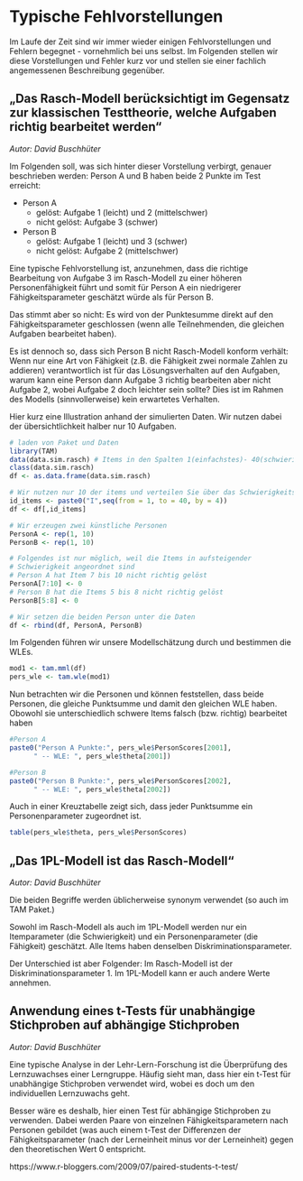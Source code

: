 # Typische Fehlvorstellungen

Im Laufe der Zeit sind wir immer wieder einigen Fehlvorstellungen und Fehlern begegnet - vornehmlich bei uns selbst. Im Folgenden stellen wir diese Vorstellungen und Fehler kurz vor und stellen sie einer fachlich angemessenen Beschreibung gegenüber.


## „Das Rasch-Modell berücksichtigt im Gegensatz zur klassischen Testtheorie, welche Aufgaben richtig bearbeitet werden“ 

*Autor: David Buschhüter*

Im Folgenden soll, was sich hinter dieser Vorstellung verbirgt, genauer beschrieben werden:
Person A und B haben beide 2 Punkte im Test erreicht: 

* Person A
    + gelöst: Aufgabe 1 (leicht) und 2 (mittelschwer) 
    + nicht gelöst: Aufgabe 3 (schwer)
* Person B
    + gelöst: Aufgabe 1 (leicht) und 3 (schwer)
    + nicht gelöst: Aufgabe 2 (mittelschwer)

Eine typische Fehlvorstellung ist, anzunehmen, dass die richtige Bearbeitung von Aufgabe 3 im Rasch-Modell zu einer höheren Personenfähigkeit führt und somit für Person A ein niedrigerer Fähigkeitsparameter geschätzt würde als für Person B.

Das stimmt aber so nicht: Es wird von der Punktesumme direkt auf den Fähigkeitsparameter geschlossen (wenn alle Teilnehmenden, die gleichen Aufgaben bearbeitet haben).

Es ist dennoch so, dass sich Person B nicht Rasch-Modell konform verhält: Wenn nur eine Art von Fähigkeit (z.B. die Fähigkeit zwei normale Zahlen zu addieren) verantwortlich ist für das Lösungsverhalten auf den Aufgaben, warum kann eine Person dann Aufgabe 3 richtig bearbeiten aber nicht Aufgabe 2, wobei Aufgabe 2 doch leichter sein sollte? Dies ist im Rahmen des Modells (sinnvollerweise) kein erwartetes Verhalten.

Hier kurz eine Illustration anhand der simulierten Daten. Wir nutzen dabei der übersichtlichkeit halber nur 10 Aufgaben.

```r
# laden von Paket und Daten
library(TAM)
data(data.sim.rasch) # Items in den Spalten 1(einfachstes)- 40(schwierigstes)
class(data.sim.rasch)
df <- as.data.frame(data.sim.rasch)

# Wir nutzen nur 10 der items und verteilen Sie über das Schwierigkeitsspektrum
id_items <- paste0("I",seq(from = 1, to = 40, by = 4))
df <- df[,id_items] 

# Wir erzeugen zwei künstliche Personen
PersonA <- rep(1, 10)
PersonB <- rep(1, 10)

# Folgendes ist nur möglich, weil die Items in aufsteigender 
# Schwierigkeit angeordnet sind
# Person A hat Item 7 bis 10 nicht richtig gelöst
PersonA[7:10] <- 0
# Person B hat die Items 5 bis 8 nicht richtig gelöst
PersonB[5:8] <- 0

# Wir setzen die beiden Person unter die Daten
df <- rbind(df, PersonA, PersonB)
```

Im Folgenden führen wir unsere Modellschätzung durch und bestimmen die WLEs.

```r
mod1 <- tam.mml(df)
pers_wle <- tam.wle(mod1)

```


Nun betrachten wir die Personen und können feststellen, dass beide Personen, die gleiche Punktsumme und damit den gleichen WLE haben. Obowohl sie unterschiedlich schwere Items falsch (bzw. richtig) bearbeitet haben


```r
#Person A
paste0("Person A Punkte:", pers_wle$PersonScores[2001],
      " -- WLE: ", pers_wle$theta[2001])

#Person B
paste0("Person B Punkte:", pers_wle$PersonScores[2002],
      " -- WLE: ", pers_wle$theta[2002])
```

Auch in einer Kreuztabelle zeigt sich, dass jeder Punktsumme ein Personenparameter zugeordnet ist.

```r
table(pers_wle$theta, pers_wle$PersonScores)
```


## „Das 1PL-Modell ist das Rasch-Modell“ 

*Autor: David Buschhüter*

Die beiden Begriffe werden üblicherweise synonym verwendet (so auch im TAM Paket.)

Sowohl im Rasch-Modell als auch im 1PL-Modell werden nur ein Itemparameter (die Schwierigkeit) und ein Personenparameter (die Fähigkeit) geschätzt. Alle Items haben denselben Diskriminationsparameter. 

Der Unterschied ist aber Folgender: Im Rasch-Modell ist der Diskriminationsparameter 1. Im 1PL-Modell kann er auch andere Werte annehmen. 


## Anwendung eines t-Tests für unabhängige Stichproben auf abhängige Stichproben

*Autor: David Buschhüter*

Eine typische Analyse in der Lehr-Lern-Forschung ist die Überprüfung des Lernzuwachses einer Lerngruppe. Häufig sieht man, dass hier ein t-Test für unabhängige Stichproben verwendet wird, wobei es doch um den individuellen Lernzuwachs geht.
 
Besser wäre es deshalb, hier einen Test für abhängige Stichproben zu verwenden. Dabei werden Paare von einzelnen Fähigkeitsparametern nach Personen gebildet (was auch einem t-Test der Differenzen der Fähigkeitsparameter (nach der Lerneinheit minus vor der Lerneinheit) gegen den theoretischen Wert 0 entspricht. 

https://www.r-bloggers.com/2009/07/paired-students-t-test/



